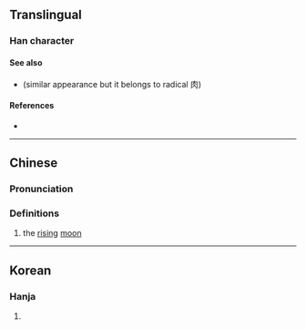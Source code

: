 {{also|膧|瞳|曈}}
{{character info}}
==Translingual==

===Han character===
{{Han char|rn=74|rad=月|as=12|sn=16|four=70214|canj=BYTG|ids=⿰月童}}

====See also====
* {{l|mul|膧}} (similar appearance but it belongs to radical 肉)

====References====
* {{Han ref|kx=0506.310|dkj=14400|dj=0887.250|hdz=32113.050|uh=6723|ud=26403|bh=E9BD|bd=59837}}

----

==Chinese==
{{zh-forms}}

===Pronunciation===
{{zh-pron
|m=tóng
|c=tung4
|mc=
|oc=
|ma=
|cat=n
}}

===Definitions===
{{zh-hanzi}}

# the [[rising]] [[moon]]

----

==Korean==

===Hanja===
{{ko-hanja|hangeul=동|eumhun=|rv=dong|mr=tong|y=tong}}

# {{rfdef|ko|sort=月12}}